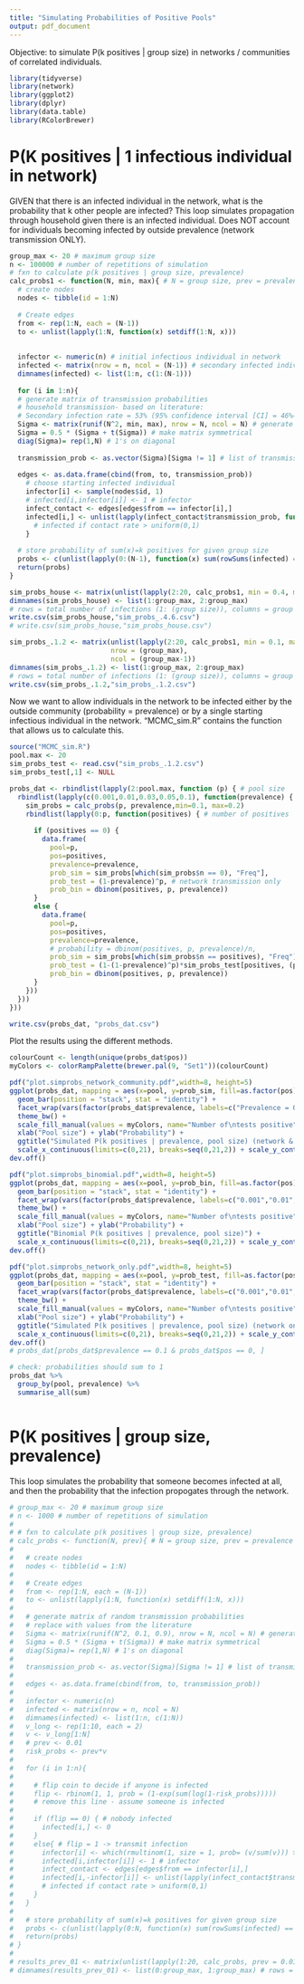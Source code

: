 ```yaml
---
title: "Simulating Probabilities of Positive Pools"
output: pdf_document
---
```


Objective: to simulate P(k positives | group size) in networks / communities of correlated individuals. 

```r
library(tidyverse)
library(network)
library(ggplot2)
library(dplyr)
library(data.table)
library(RColorBrewer)
```


# P(K positives | 1 infectious individual in network)
GIVEN that there is an infected individual in the network, what is the probability that k other people are infected? 
This loop simulates propagation through household given there is an infected individual. Does NOT account for individuals becoming infected by outside prevalence (network transmission ONLY).

```r
group_max <- 20 # maximum group size
n <- 100000 # number of repetitions of simulation
# fxn to calculate p(k positives | group size, prevalence)
calc_probs1 <- function(N, min, max){ # N = group size, prev = prevalence
  # create nodes
  nodes <- tibble(id = 1:N)
  
  # Create edges 
  from <- rep(1:N, each = (N-1))
  to <- unlist(lapply(1:N, function(x) setdiff(1:N, x)))
  
  
  infector <- numeric(n) # initial infectious individual in network
  infected <- matrix(nrow = n, ncol = (N-1)) # secondary infected individuals
  dimnames(infected) <- list(1:n, c(1:(N-1)))
  
  for (i in 1:n){
  # generate matrix of transmission probabilities 
  # household transmission- based on literature: 
  # Secondary infection rate = 53% (95% confidence interval [CI] = 46%–60%)
  Sigma <- matrix(runif(N^2, min, max), nrow = N, ncol = N) # generate random values from .1 to 0.9
  Sigma = 0.5 * (Sigma + t(Sigma)) # make matrix symmetrical 
  diag(Sigma)= rep(1,N) # 1's on diagonal 
  
  transmission_prob <- as.vector(Sigma)[Sigma != 1] # list of transmission probabilities, removing diagonals
  
  edges <- as.data.frame(cbind(from, to, transmission_prob)) 
    # choose starting infected individual
    infector[i] <- sample(nodes$id, 1)
    # infected[i,infector[i]] <- 1 # infector 
    infect_contact <- edges[edges$from == infector[i],] 
    infected[i,] <- unlist(lapply(infect_contact$transmission_prob, function(x) x > runif(1, min = 0, max = 1)))
      # infected if contact rate > uniform(0,1)
    }
  
  # store probability of sum(x)=k positives for given group size
  probs <- c(unlist(lapply(0:(N-1), function(x) sum(rowSums(infected) == x)/n)), rep(0, group_max - N))
  return(probs)
}

```

```r
sim_probs_house <- matrix(unlist(lapply(2:20, calc_probs1, min = 0.4, max= 0.6)), nrow = (group_max), ncol = (group_max-1))
dimnames(sim_probs_house) <- list(1:group_max, 2:group_max) 
# rows = total number of infections (1: (group size)), columns = group size
write.csv(sim_probs_house,"sim_probs_.4.6.csv")
# write.csv(sim_probs_house,"sim_probs_house.csv")
```

```r
sim_probs_.1.2 <- matrix(unlist(lapply(2:20, calc_probs1, min = 0.1, max= 0.2)),
                         nrow = (group_max),
                         ncol = (group_max-1))
dimnames(sim_probs_.1.2) <- list(1:group_max, 2:group_max) 
# rows = total number of infections (1: (group size)), columns = group size
write.csv(sim_probs_.1.2,"sim_probs_.1.2.csv")
```

Now we want to allow individuals in the network to be infected either by the outside community (probability = prevalence) or by a single starting infectious individual in the network. "MCMC_sim.R" contains the function that allows us to calculate this. 
```r
source("MCMC_sim.R")
pool.max <- 20
sim_probs_test <- read.csv("sim_probs_.1.2.csv")
sim_probs_test[,1] <- NULL

probs_dat <- rbindlist(lapply(2:pool.max, function (p) { # pool size
  rbindlist(lapply(c(0.001,0.01,0.03,0.05,0.1), function(prevalence) { # proportion positive tests 
    sim_probs = calc_probs(p, prevalence,min=0.1, max=0.2)
    rbindlist(lapply(0:p, function(positives) { # number of positives
      
      if (positives == 0) {
        data.frame(
          pool=p, 
          pos=positives, 
          prevalence=prevalence, 
          prob_sim = sim_probs[which(sim_probs$n == 0), "Freq"],
          prob_test = (1-prevalence)^p, # network transmission only 
          prob_bin = dbinom(positives, p, prevalence))
      } 
      else {
        data.frame(
          pool=p,
          pos=positives,
          prevalence=prevalence,
          # probability = dbinom(positives, p, prevalence)/n,
          prob_sim = sim_probs[which(sim_probs$n == positives), "Freq"], 
          prob_test = (1-(1-prevalence)^p)*sim_probs_test[positives, (p-1)], # network transmission only 
          prob_bin = dbinom(positives, p, prevalence))
      }
    }))
  }))
}))

write.csv(probs_dat, "probs_dat.csv")
```

Plot the results using the different methods. 
```r
colourCount <- length(unique(probs_dat$pos))
myColors <- colorRampPalette(brewer.pal(9, "Set1"))(colourCount)

pdf("plot.simprobs_network_community.pdf",width=8, height=5)
ggplot(probs_dat, mapping = aes(x=pool, y=prob_sim, fill=as.factor(pos))) +
  geom_bar(position = "stack", stat = "identity") +
  facet_wrap(vars(factor(probs_dat$prevalence, labels=c("Prevalence = 0.001","0.01","0.03","0.05","0.1")))) +
  theme_bw() +
  scale_fill_manual(values = myColors, name="Number of\ntests positive") +
  xlab("Pool size") + ylab("Probability") +
  ggtitle("Simulated P(k positives | prevalence, pool size) (network & community transmission)") +
  scale_x_continuous(limits=c(0,21), breaks=seq(0,21,2)) + scale_y_continuous(limits=c(0,1.01),breaks=seq(0,2,.1))
dev.off()

pdf("plot.simprobs_binomial.pdf",width=8, height=5)
ggplot(probs_dat, mapping = aes(x=pool, y=prob_bin, fill=as.factor(pos))) +
  geom_bar(position = "stack", stat = "identity") +
  facet_wrap(vars(factor(probs_dat$prevalence, labels=c("0.001","0.01","0.03","0.05","0.1")))) +
  theme_bw() +
  scale_fill_manual(values = myColors, name="Number of\ntests positive") +
  xlab("Pool size") + ylab("Probability") +
  ggtitle("Binomial P(k positives | prevalence, pool size)") +
  scale_x_continuous(limits=c(0,21), breaks=seq(0,21,2)) + scale_y_continuous(limits=c(0,1.01),breaks=seq(0,2,.1)) 
dev.off()

pdf("plot.simprobs_network_only.pdf",width=8, height=5)
ggplot(probs_dat, mapping = aes(x=pool, y=prob_test, fill=as.factor(pos))) +
  geom_bar(position = "stack", stat = "identity") +
  facet_wrap(vars(factor(probs_dat$prevalence, labels=c("0.001","0.01","0.03","0.05","0.1")))) +
  theme_bw() +
  scale_fill_manual(values = myColors, name="Number of\ntests positive") +
  xlab("Pool size") + ylab("Probability") +
  ggtitle("Simulated P(k positives | prevalence, pool size) (network only transmission)") +
  scale_x_continuous(limits=c(0,21), breaks=seq(0,21,2)) + scale_y_continuous(limits=c(0,1.01),breaks=seq(0,2,.1)) 
dev.off()
# probs_dat[probs_dat$prevalence == 0.1 & probs_dat$pos == 0, ]

```


```r
# check: probabilities should sum to 1 
probs_dat %>%
  group_by(pool, prevalence) %>%
  summarise_all(sum)

```
```r

```


# P(K positives | group size, prevalence)
This loop simulates the probability that someone becomes infected at all, and then the probability that the infection propogates through the network. 
```r
# group_max <- 20 # maximum group size
# n <- 1000 # number of repetitions of simulation
# 
# # fxn to calculate p(k positives | group size, prevalence)
# calc_probs <- function(N, prev){ # N = group size, prev = prevalence
# 
#   # create nodes
#   nodes <- tibble(id = 1:N)
#   
#   # Create edges 
#   from <- rep(1:N, each = (N-1))
#   to <- unlist(lapply(1:N, function(x) setdiff(1:N, x)))
#   
#   # generate matrix of random transmission probabilities 
#   # replace with values from the literature 
#   Sigma <- matrix(runif(N^2, 0.1, 0.9), nrow = N, ncol = N) # generate random values from .1 to 0.9
#   Sigma = 0.5 * (Sigma + t(Sigma)) # make matrix symmetrical 
#   diag(Sigma)= rep(1,N) # 1's on diagonal 
# 
#   transmission_prob <- as.vector(Sigma)[Sigma != 1] # list of transmission probabilities, removing diagonals
#   
#   edges <- as.data.frame(cbind(from, to, transmission_prob)) 
#   
#   infector <- numeric(n)
#   infected <- matrix(nrow = n, ncol = N)
#   dimnames(infected) <- list(1:n, c(1:N))
#   v_long <- rep(1:10, each = 2)
#   v <- v_long[1:N]
#   # prev <- 0.01
#   risk_probs <- prev*v
#   
#   for (i in 1:n){
#     
#     # flip coin to decide if anyone is infected
#     flip <- rbinom(1, 1, prob = (1-exp(sum(log(1-risk_probs)))))
#     # remove this line - assume someone is infected 
#     
#     if (flip == 0) { # nobody infected
#       infected[i,] <- 0
#     } 
#     else{ # flip = 1 -> transmit infection
#       infector[i] <- which(rmultinom(1, size = 1, prob= (v/sum(v))) > 0) 
#       infected[i,infector[i]] <- 1 # infector 
#       infect_contact <- edges[edges$from == infector[i],] 
#       infected[i,-infector[i]] <- unlist(lapply(infect_contact$transmission_prob, function(x) x > runif(1, min = 0, max = 1)))
#       # infected if contact rate > uniform(0,1)
#     }
#   }
#   
#   # store probability of sum(x)=k positives for given group size
#   probs <- c(unlist(lapply(0:N, function(x) sum(rowSums(infected) == x)/n)), rep(0, group_max - N))
#   return(probs)
# }
# 
# results_prev_01 <- matrix(unlist(lapply(1:20, calc_probs, prev = 0.01)), nrow = (group_max + 1), ncol = group_max)
# dimnames(results_prev_01) <- list(0:group_max, 1:group_max) # rows = number positives (0: group size), columns = group size
```



